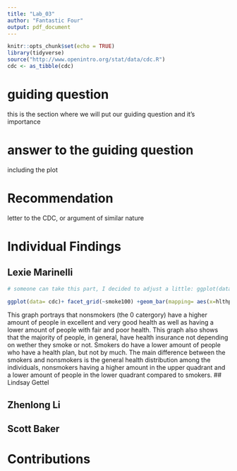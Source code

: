 ```yaml
---
title: "Lab_03"
author: "Fantastic Four"
output: pdf_document
---
```


```r
knitr::opts_chunk$set(echo = TRUE)
library(tidyverse)
source("http://www.openintro.org/stat/data/cdc.R")
cdc <- as_tibble(cdc)
```

# guiding question
this is the section where we will put our guiding question and it's importance

# answer to the guiding question
including the plot

# Recommendation
letter to the CDC, or argument of similar nature

# Individual Findings


## Lexie Marinelli
```r
# someone can take this part, I decided to adjust a little: ggplot(data= cdc, mapping =aes(x=age, y=hlthplan)) +geom_smooth()+ facet_wrap(~smoke100)

ggplot(data= cdc)+ facet_grid(~smoke100) +geom_bar(mapping= aes(x=hlthplan, fill= genhlth), position= "dodge") +theme(aspect.ratio=1) + ggtitle(label = "Smokers' health and health plan compared to nonsmokers ", subtitle = "Created by Lexie") +xlab(label= "Health Plan") +ylab(label= "Amount of people (out of 20,000)")
```
  This graph portrays that nonsmokers (the 0 catergory) have a higher amount of people in excellent and very good health as well as having a lower amount of people with fair and poor health. This graph also shows that the majority of people, in general, have health insurance not depending on wether they smoke or not. Smokers do have a lower amount of people who have a health plan, but not by much. The main difference between the smokers and nonsmokers is the general health distribution among the individuals, nonsmokers having a higher amount in the upper quadrant and a lower amount of people in the lower quadrant compared to smokers. 
## Lindsay Gettel

## Zhenlong Li

## Scott Baker


# Contributions